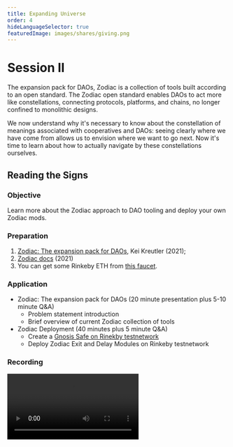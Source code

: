 ```yaml
---
title: Expanding Universe
order: 4
hideLanguageSelector: true
featuredImage: images/shares/giving.png
---
```


# Session II

The expansion pack for DAOs, Zodiac is a collection of tools built according to an open standard. The Zodiac open standard enables DAOs to act more like constellations, connecting protocols, platforms, and chains, no longer confined to monolithic designs.

We now understand why it's necessary to know about the constellation of meanings associated with cooperatives and DAOs: seeing clearly where we have come from allows us to envision where we want to go next. Now it's time to learn about how to actually navigate by these constellations ourselves.

## Reading the Signs

### Objective 

Learn more about the Zodiac approach to DAO tooling and deploy your own Zodiac mods.

### Preparation

1. [Zodiac: The expansion pack for DAOs](https://gnosisguild.mirror.xyz/OuhG5s2X5uSVBx1EK4tKPhnUc91Wh9YM0fwSnC8UNcg), Kei Kreutler (2021); 
2. [Zodiac docs](https://gnosis.github.io/zodiac) (2021)
3. You can get some Rinkeby ETH from [this faucet](https://faucet.rinkeby.io/).

### Application

- Zodiac: The expansion pack for DAOs (20 minute presentation plus 5-10 minute Q&A)
    - Problem statement introduction
    - Brief overview of current Zodiac collection of tools
- Zodiac Deployment (40 minutes plus 5 minute Q&A)
    - Create a [Gnosis Safe on Rinekby testnetwork](https://rinkeby.gnosis-safe.io/app/)
    - Deploy Zodiac Exit and Delay Modules on Rinkeby testnetwork

### Recording

<Video src="https://www.youtube-nocookie.com/embed/2NL4nIVUnEA" />

![Zodiac Suite](/images/build/zodiac_suite.png)